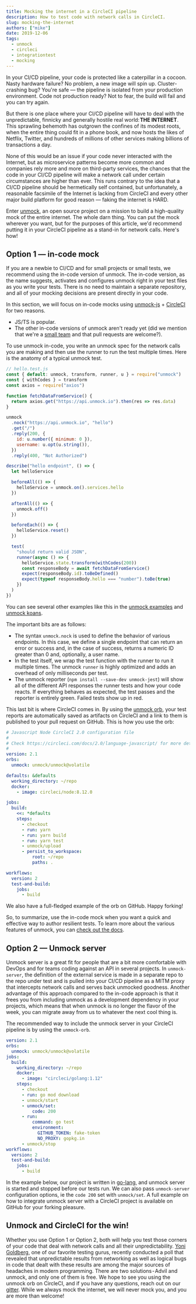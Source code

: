 ```yaml
---
title: Mocking the internet in a CircleCI pipeline
description: How to test code with network calls in CircleCI.
slug: mocking-the-internet
authors: ["mike"]
date: 2019-12-06
tags:
  - unmock
  - circleci
  - integrationtest
  - mocking
---
```


In your CI/CD pipeline, your code is protected like a caterpillar in a cocoon. Nasty hardware failure? No problem, a new image will spin up. Cluster-crashing bug? You're safe — the pipeline is isolated from your production environment. Code not production ready? Not to fear, the build will fail and you can try again.

But there is one place where your CI/CD pipeline will have to deal with the unpredictable, finnicky and generally hostile real world: **THE INTERNET**. This sprawling behemoth has outgrown the confines of its modest roots, when the entire thing could fit in a phone book, and now hosts the likes of Netflix, Twitter, and hundreds of millions of other services making billions of transactions a day.

None of this would be an issue if your code never interacted with the Internet, but as microservice patterns become more common and companies rely more and more on third-party services, the chances that the code in your CI/CD pipeline will make a network call under certain circumstances are higher than ever. This runs contrary to the idea that a CI/CD pipeline should be hermetically self contained, but unfortunately, a reasonable facsimile of the Internet is lacking from CircleCI and every other major build platform for good reason — faking the internet is HARD.

Enter [unmock](https://www.github.com/unmock/unmock-js), an open source project on a mission to build a high-quality mock of the entire internet. The whole darn thing. You can put the mock wherever you want, but for the purposes of this article, we'd recommend putting it in your CircleCI pipeline as a stand-in for network calls. Here's how!

## Option 1 — in-code mock

If you are a newbie to CI/CD and for small projects or small tests, we recommend using the in-code version of unmock. The in-code version, as the name suggests, activates and configures unmock right in your test files as you write your tests. There is no need to maintain a separate repository, and all of your mocking decisions are present directly in your code.

In this section, we will focus on in-code mocks using [unmock-js](https://www.github.com/unmock/unmock-js) + [CircleCI](https://www.circleci.com) for two reasons.

- JS/TS is popular.
- The other in-code versions of unmock aren't ready yet (did we mention that we're a [small team](https://www.github.com/unmock) and that pull requests are welcome?).

To use unmock in-code, you write an unmock spec for the network calls you are making and then use the runner to run the test multiple times. Here is the anatomy of a typical unmock test.

```javascript
// hello.test.js
const { default: unmock, transform, runner, u } = require("unmock")
const { withCodes } = transform
const axios = require("axios")

function fetchDataFromService() {
  return axios.get("https://api.unmock.io").then(res => res.data)
}

unmock
  .nock("https://api.unmock.io", "hello")
  .get("/")
  .reply(200, {
    id: u.number({ minimum: 0 }),
    username: u.opt(u.string()),
  })
  .reply(400, "Not Authorized")

describe("hello endpoint", () => {
  let helloService

  beforeAll(() => {
    helloService = unmock.on().services.hello
  })

  afterAll(() => {
    unmock.off()
  })

  beforeEach(() => {
    helloService.reset()
  })

  test(
    "should return valid JSON",
    runner(async () => {
      helloService.state.transform(withCodes(200))
      const responseBody = await fetchDataFromService()
      expect(responseBody.id).toBeDefined()
      expect(typeof responseBody.hello === "number").toBe(true)
    })
  )
})
```

You can see several other examples like this in the [unmock examples](https://github.com/unmock/unmock-examples) and [unmock koans](https://github.com/unmock/unmock-ts-koans).

The important bits are as follows:

- The syntax `unmock.nock` is used to define the behavior of various endpoints. In this case, we define a single endpoint that can return an error or success and, in the case of success, returns a numeric ID greater than 0 and, optionally, a user name.
- In the test itself, we wrap the test function with the runner to run it multiple times. The unmock `runner` is highly optimized and adds an overhead of only milliseconds per test.
- The unmock reporter (`npm install --save-dev unmock-jest`) will show all of the different API responses the runner tests and how your code reacts. If everything behaves as expected, the test passes and the reporter is entirely green. Failed tests show up in red.

This last bit is where CircleCI comes in. By using the [unmock orb](https://circleci.com/orbs/registry/orb/unmock/unmock), your test reports are automatically saved as artifacts on CircleCI and a link to them is published to your pull request on GitHub. This is how you use the orb:

```yaml
# Javascript Node CircleCI 2.0 configuration file
#
# Check https://circleci.com/docs/2.0/language-javascript/ for more details
#
version: 2.1
orbs:
  unmock: unmock/unmock@volatile

defaults: &defaults
  working_directory: ~/repo
  docker:
    - image: circleci/node:8.12.0

jobs:
  build:
    <<: *defaults
    steps:
      - checkout
      - run: yarn
      - run: yarn build
      - run: yarn test
      - unmock/upload
      - persist_to_workspace:
          root: ~/repo
          paths: .

workflows:
  version: 2
  test-and-build:
    jobs:
      - build
```

We also have a full-fledged example of the orb on GitHub. Happy forking!

So, to summarize, use the in-code mock when you want a quick and effective way to author resilient tests. To learn more about the various features of unmock, you can [check out the docs](https://www.unmock.io/docs/introduction).

## Option 2 — Unmock server

Unmock server is a great fit for people that are a bit more comfortable with DevOps and for teams coding against an API in several projects. In `unmock-server`, the definition of the external service is made in a separate repo to the repo under test and is pulled into your CI/CD pipeline as a MITM proxy that intercepts network calls and serves back unmocked goodness. Another advantage of this approach compared to the in-code approach is that it frees you from including unmock as a development dependency in your projects, which means that when unmock is no longer the flavor of the week, you can migrate away from us to whatever the next cool thing is.

The recommended way to include the unmock server in your CircleCI pipeline is by using the `unmock-orb`.

```yaml
version: 2.1
orbs:
  unmock: unmock/unmock@volatile
jobs:
  build:
    working_directory: ~/repo
    docker:
      - image: "circleci/golang:1.12"
    steps:
      - checkout
      - run: go mod download
      - unmock/start
      - unmock/set:
          code: 200
      - run:
          command: go test
          environment:
            GITHUB_TOKEN: fake-token
            NO_PROXY: gopkg.in
      - unmock/stop
workflows:
  version: 2
  test-and-build:
    jobs:
      - build
```

In the example below, our project is written in [go-lang](https://github.com/unmock/golang-example), and unmock server is started and stopped before our tests run. We can also pass `unmock-server` configuration options, ie the `code 200` set with `unmock/set`. A full example on how to integrate unmock server with a CircleCI project is available on GitHub for your forking pleasure.

## Unmock and CircleCI for the win!

Whether you use Option 1 or Option 2, both will help you test those corners of your code that deal with network calls and all their unpredictability. [Yoni Goldberg](http://github.com/goldbergyoni), one of our favorite testing gurus, recently conducted a poll that revealed that unpredictable results from networking as well as logical bugs in code that dealt with these results are among the major sources of headaches in modern programming. There are two solutions - Advil and unmock, and only one of them is free. We hope to see you using the unmock orb on CircleCI, and if you have any questions, reach out on our [gitter](https://gitter.im/unmock/community). While we always mock the internet, we will never mock you, and you are more than welcome!
